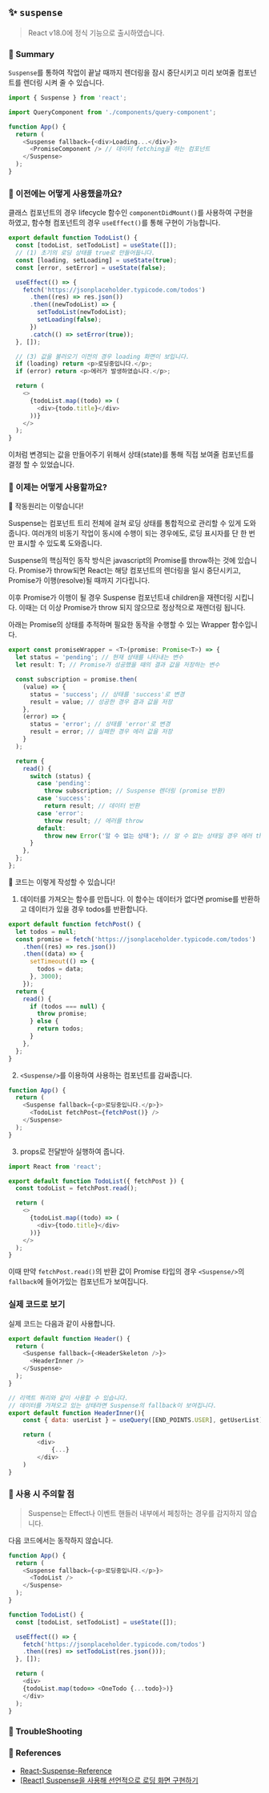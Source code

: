 ## ✨ `suspense`

> React v18.0에 정식 기능으로 출시하였습니다.

### 📑 Summary

`Suspense`를 통하여 작업이 끝날 때까지 렌더링을 잠시 중단시키고 미리 보여줄 컴포넌트를 렌더링 시켜 줄 수 있습니다.

```typescript
import { Suspense } from 'react';

import QueryComponent from './components/query-component';

function App() {
  return (
    <Suspense fallback={<div>Loading...</div>}>
      <PromiseComponent /> // 데이터 fetching을 하는 컴포넌트
    </Suspense>
  );
}
```

### 📖 이전에는 어떻게 사용했을까요?

클래스 컴포넌트의 경우 lifecycle 함수인 `componentDidMount()`를 사용하여 구현을 하였고, 함수형 컴포넌트의 경우 `useEffect()`를 통해 구현이 가능합니다.

```javascript
export default function TodoList() {
  const [todoList, setTodoList] = useState([]);
  // (1) 초기의 로딩 상태를 true로 만들어둡니다.
  const [loading, setLoading] = useState(true);
  const [error, setError] = useState(false);

  useEffect(() => {
    fetch('https://jsonplaceholder.typicode.com/todos')
      .then((res) => res.json())
      .then((newTodoList) => {
        setTodoList(newTodoList);
        setLoading(false);
      })
      .catch(() => setError(true));
  }, []);

  // (3) 값을 불러오기 이전의 경우 loading 화면이 보입니다.
  if (loading) return <p>로딩중입니다.</p>;
  if (error) return <p>에러가 발생하였습니다.</p>;

  return (
    <>
      {todoList.map((todo) => (
        <div>{todo.title}</div>
      ))}
    </>
  );
}
```

이처럼 변경되는 값을 만들어주기 위해서 상태(state)를 통해 직접 보여줄 컴포넌트를 결정 할 수 있었습니다.

### 🤔 이제는 어떻게 사용할까요?

🧐 작동원리는 이렇습니다!

Suspense는 컴포넌트 트리 전체에 걸쳐 로딩 상태를 통합적으로 관리할 수 있게 도와줍니다. 여러개의 비동기 작업이 동시에 수행이 되는 경우에도, 로딩 표시자를 단 한 번만 표시할 수 있도록 도와줍니다.

Suspense의 핵심적인 동작 방식은 javascript의 Promise를 throw하는 것에 있습니다.
Promise가 throw되면 React는 해당 컴포넌트의 렌더링을 일시 중단시키고, Promise가 이행(resolve)될 때까지 기다립니다.

이후 Promise가 이행이 될 경우 Suspense 컴포넌트내 children을 재렌더링 시킵니다. 이때는 더 이상 Promise가 throw 되지 않으므로 정상적으로 재렌더링 됩니다.

아래는 Promise의 상태를 추적하며 필요한 동작을 수행할 수 있는 Wrapper 함수입니다.

```typescript
export const promiseWrapper = <T>(promise: Promise<T>) => {
  let status = 'pending'; // 현재 상태를 나타내는 변수
  let result: T; // Promise가 성공했을 때의 결과 값을 저장하는 변수

  const subscription = promise.then(
    (value) => {
      status = 'success'; // 상태를 'success'로 변경
      result = value; // 성공한 경우 결과 값을 저장
    },
    (error) => {
      status = 'error'; // 상태를 'error'로 변경
      result = error; // 실패한 경우 에러 값을 저장
    }
  );

  return {
    read() {
      switch (status) {
        case 'pending':
          throw subscription; // Suspense 렌더링 (promise 반환)
        case 'success':
          return result; // 데이터 반환
        case 'error':
          throw result; // 에러를 throw
        default:
          throw new Error('알 수 없는 상태'); // 알 수 없는 상태일 경우 에러 throw
      }
    },
  };
};
```

🫡 코드는 이렇게 작성할 수 있습니다!

1. 데이터를 가져오는 함수를 만듭니다. 이 함수는 데이터가 없다면 promise를 반환하고 데이터가 있을 경우 todos를 반환합니다.

```javascript
export default function fetchPost() {
  let todos = null;
  const promise = fetch('https://jsonplaceholder.typicode.com/todos')
    .then((res) => res.json())
    .then((data) => {
      setTimeout(() => {
        todos = data;
      }, 3000);
    });
  return {
    read() {
      if (todos === null) {
        throw promise;
      } else {
        return todos;
      }
    },
  };
}
```

2. `<Suspense/>`를 이용하여 사용하는 컴포넌트를 감싸줍니다.

```javascript
function App() {
  return (
    <Suspense fallback={<p>로딩중입니다.</p>}>
      <TodoList fetchPost={fetchPost()} />
    </Suspense>
  );
}
```

3. props로 전달받아 실행하여 줍니다.

```javascript
import React from 'react';

export default function TodoList({ fetchPost }) {
  const todoList = fetchPost.read();

  return (
    <>
      {todoList.map((todo) => (
        <div>{todo.title}</div>
      ))}
    </>
  );
}
```

이때 만약 `fetchPost.read()`의 반환 값이 Promise 타입의 경우 `<Suspense/>`의 `fallback`에 들어가있는 컴포넌트가 보여집니다.

### 실제 코드로 보기

실제 코드는 다음과 같이 사용합니다.

```javascript
export default function Header() {
  return (
    <Suspense fallback={<HeaderSkeleton />}>
      <HeaderInner />
    </Suspense>
  );
}

// 리액트 쿼리와 같이 사용할 수 있습니다.
// 데이터를 가져오고 있는 상태라면 Suspense의 fallback이 보여집니다.
export default function HeaderInner(){
    const { data: userList } = useQuery([END_POINTS.USER], getUserList);

    return (
        <div>
            {...}
        </div>
    )
}
```

### 📢 사용 시 주의할 점

> Suspense는 Effect나 이벤트 핸들러 내부에서 페칭하는 경우를 감지하지 않습니다.

다음 코드에서는 동작하지 않습니다.

```javascript
function App() {
  return (
    <Suspense fallback={<p>로딩중입니다.</p>}>
      <TodoList />
    </Suspense>
  );
}

function TodoList() {
  const [todoList, setTodoList] = useState([]);

  useEffect(() => {
    fetch('https://jsonplaceholder.typicode.com/todos')
    .then((res) => setTodoList(res.json()));
  }, []);

  return (
    <div>
    {todoList.map(todo=> <OneTodo {...todo}>)}
    </div>
  );
}
```

### 🚨 TroubleShooting

### 🔎 References

- [React-Suspense-Reference](https://react.dev/reference/react/Suspense)
- [[React] Suspense을 사용해 선언적으로 로딩 화면 구현하기](https://lasbe.tistory.com/160)
